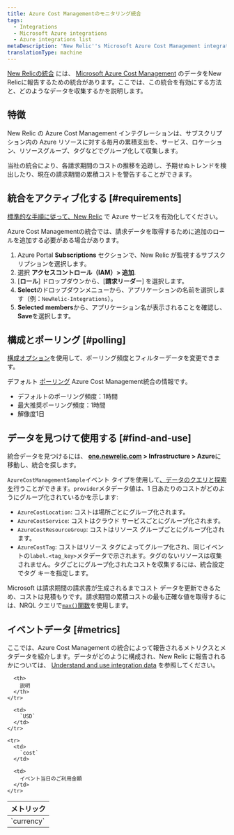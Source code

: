 ```yaml
---
title: Azure Cost Managementのモニタリング統合
tags:
  - Integrations
  - Microsoft Azure integrations
  - Azure integrations list
metaDescription: 'New Relic''s Microsoft Azure Cost Management integration: what data it reports and how to enable it.'
translationType: machine
---
```


[New Relicの統合](/docs/infrastructure/integrations-getting-started/getting-started/introduction-infrastructure-integrations) には、 [Microsoft Azure Cost Management](https://docs.microsoft.com/en-us/azure/cost-management/) のデータをNew Relicに報告するための統合があります。ここでは、この統合を有効にする方法と、どのようなデータを収集するかを説明します。

## 特徴

New Relic の Azure Cost Management インテグレーションは、サブスクリプション内の Azure リソースに対する毎月の累積支出を、サービス、ロケーション、リソースグループ、タグなどでグループ化して収集します。

当社の統合により、各請求期間のコストの推移を追跡し、予期せぬトレンドを検出したり、現在の請求期間の累積コストを警告することができます。

## 統合をアクティブ化する [#requirements]

[標準的な手順に従って、New Relic](/docs/infrastructure/microsoft-azure-integrations/getting-started/activate-azure-integrations) で Azure サービスを有効化してください。

Azure Cost Managementの統合では、請求データを取得するために追加のロールを追加する必要がある場合があります。

1. Azure Portal **Subscriptions** セクションで、New Relic が監視するサブスクリプションを選択します。
2. 選択 **アクセスコントロール（IAM）> 追加**.
3. \[**ロール**] ドロップダウンから、\[**請求リーダー**] を選択します。
4. **Select**のドロップダウンメニューから、アプリケーションの名前を選択します（例：`NewRelic-Integrations`）。
5. **Selected members**から、アプリケーション名が表示されることを確認し、 **Save**を選択します。

## 構成とポーリング [#polling]

[構成オプション](/docs/integrations/new-relic-integrations/getting-started/configure-polling-frequency-data-collection-cloud-integrations)を使用して、ポーリング頻度とフィルターデータを変更できます。

デフォルト [ポーリング](/docs/infrastructure/microsoft-azure-integrations/azure-integrations-list/azure-polling-intervals-infrastructure-integrations) Azure Cost Management統合の情報です。

* デフォルトのポーリング頻度：1時間
* 最大推奨ポーリング頻度：1時間
* 解像度1日

## データを見つけて使用する [#find-and-use]

統合データを見つけるには、 **[one.newrelic.com](https://one.newrelic.com/all-capabilities) > Infrastructure > Azure**に移動し、統合を探します。

`AzureCostManagementSample`イベント タイプを使用して[、データのクエリと探索を](/docs/using-new-relic/data/understand-data/query-new-relic-data)行うことができます。`provider`メタデータ値は、1 日あたりのコストがどのようにグループ化されているかを示します:

* `AzureCostLocation`: コストは場所ごとにグループ化されます。
* `AzureCostService`: コストはクラウド サービスごとにグループ化されます。
* `AzureCostResourceGroup`: コストはリソース グループごとにグループ化されます。
* `AzureCostTag`: コストはリソース タグによってグループ化され、同じイベントの`label.<tag_key>`メタデータで示されます。タグのないリソースは収集されません。タグごとにグループ化されたコストを収集するには、統合設定でタグ キーを指定します。

Microsoft は請求期間の請求書が生成されるまでコスト データを更新できるため、コストは見積もりです。請求期間の累積コストの最も正確な値を取得するには、NRQL クエリで[`max()`関数](/docs/insights/nrql-new-relic-query-language/nrql-reference/nrql-syntax-components-functions#func-max)を使用します。

## イベントデータ [#metrics]

ここでは、Azure Cost Management の統合によって報告されるメトリクスとメタデータを紹介します。データがどのように構成され、New Relic に報告されるかについては、 [Understand and use integration data](/docs/infrastructure/integrations-getting-started/getting-started/understand-integration-data-data-types#metric) を参照してください。

<table>
  <thead>
    <tr>
      <th style={{ width: "290px" }}>
        メトリック
      </th>

      <th>
        説明
      </th>
    </tr>
  </thead>

  <tbody>
    <tr>
      <td>
        `currency`
      </td>

      <td>
        `USD`
      </td>
    </tr>

    <tr>
      <td>
        `cost`
      </td>

      <td>
        イベント当日のご利用金額
      </td>
    </tr>
  </tbody>
</table>